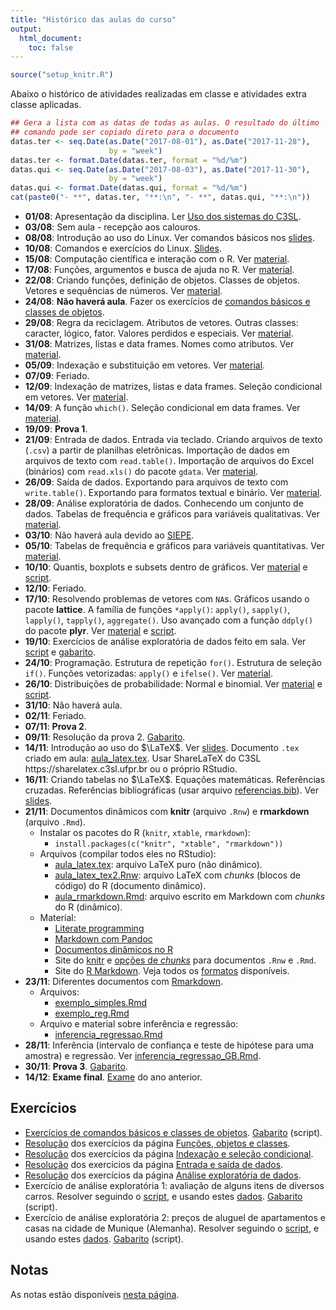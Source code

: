 ```yaml
---
title: "Histórico das aulas do curso"
output:
  html_document:
    toc: false
---
```


```r
source("setup_knitr.R")
```

Abaixo o histórico de atividades realizadas em classe e atividades extra
classe aplicadas.


```r
## Gera a lista com as datas de todas as aulas. O resultado do último
## comando pode ser copiado direto para o documento
datas.ter <- seq.Date(as.Date("2017-08-01"), as.Date("2017-11-28"),
                      by = "week")
datas.ter <- format.Date(datas.ter, format = "%d/%m")
datas.qui <- seq.Date(as.Date("2017-08-03"), as.Date("2017-11-30"),
                      by = "week")
datas.qui <- format.Date(datas.qui, format = "%d/%m")
cat(paste0("- **", datas.ter, "**:\n", "- **", datas.qui, "**:\n"))
```

- **01/08**: Apresentação da disciplina.
  Ler [Uso dos sistemas do C3SL](c3sl-sistemas.html).
- **03/08**: Sem aula - recepção aos calouros.
- **08/08**: Introdução ao uso do Linux. Ver comandos básicos nos
  [slides](http://fernandomayer.github.io/linux-intro).
- **10/08**: Comandos e exercícios do Linux.
  [Slides](http://fernandomayer.github.io/linux-intro).
- **15/08**: Computação científica e interação com o R. Ver
  [material](computacao-cientifica.html).
- **17/08**: Funções, argumentos e busca de ajuda no R. Ver
  [material](objetos-classes.html).
- **22/08**: Criando funções, definição de objetos. Classes de objetos.
  Vetores e sequências de números. Ver [material](objetos-classes.html).
- **24/08**: **Não haverá aula**. Fazer os exercícios de [comandos
  básicos e classes de objetos](exercicios/ex_objetos.pdf).
- **29/08**: Regra da reciclagem. Atributos de vetores. Outras classes:
  caracter, lógico, fator. Valores perdidos e especiais. Ver
  [material](objetos-classes.html).
- **31/08**: Matrizes, listas e data frames. Nomes como atributos. Ver
  [material](objetos-classes.html).
- **05/09**: Indexação e substituição em vetores. Ver
  [material](indexacao_e_selecao.html).
- **07/09**: Feriado.
- **12/09**: Indexação de matrizes, listas e data frames. Seleção
  condicional em vetores. Ver [material](indexacao_e_selecao.html).
- **14/09**: A função `which()`. Seleção condicional em data frames. Ver
  [material](indexacao_e_selecao.html).
- **19/09**: **Prova 1**.
- **21/09**: Entrada de dados. Entrada via teclado. Criando arquivos de
  texto (`.csv`) a partir de planilhas eletrônicas. Importação de dados
  em arquivos de texto com `read.table()`. Importação de arquivos do
  Excel (binários) com `read.xls()` do pacote `gdata`. Ver
  [material](entrada-dados.html).
- **26/09**: Saída de dados. Exportando para arquivos de texto com
  `write.table()`. Exportando para formatos textual e binário. Ver
  [material](entrada-dados.html).
- **28/09**: Análise exploratória de dados. Conhecendo um conjunto de
  dados. Tabelas de frequência e gráficos para variáveis qualitativas.
  Ver [material](analise-exploratoria.html).
- **03/10**: Não haverá aula devido ao [SIEPE](http://www.siepe.ufpr.br).
- **05/10**: Tabelas de frequência e gráficos para variáveis
  quantitativas. Ver [material](analise-exploratoria.html).
- **10/10**: Quantis, boxplots e subsets dentro de gráficos. Ver
  [material](analise-exploratoria.html) e
  [script](scripts/script_gapminder.R).
- **12/10**: Feriado.
- **17/10**: Resolvendo problemas de vetores com `NA`s. Gráficos usando
  o pacote **lattice**. A família de funções `*apply()`: `apply()`,
  `sapply()`, `lapply()`, `tapply()`, `aggregate()`. Uso avançado com a
  função `ddply()` do pacote **plyr**. Ver
  [material](analise-exploratoria.html) e
  [script](scripts/script_gapminder.R).
- **19/10**: Exercícios de análise exploratória de dados feito em sala.
  Ver [script](exercicios/ex_AED2.R) e [gabarito](exercicios/ex_AED2_GB.R).
- **24/10**: Programação. Estrutura de repetição `for()`. Estrutura de
  seleção `if()`. Funções vetorizadas: `apply()` e `ifelse()`. Ver
  [material](programacao.html).
- **26/10**: Distribuições de probabilidade: Normal e binomial. Ver
  [material](probabilidade.html) e [script](scripts/probabilidade.R).
- **31/10**: Não haverá aula.
- **02/11**: Feriado.
- **07/11**: **Prova 2**.
- **09/11**: Resolução da prova 2. [Gabarito](scripts/script_P2_2017-11-07_GB.R).
- **14/11**: Introdução ao uso do $\LaTeX$. Ver
  [slides](misc/Introducao_ao_Latex_ESALQ-USP.pdf). Documento `.tex`
  criado em aula: [aula_latex.tex](misc/aula_latex.tex). Usar ShareLaTeX
  do C3SL https://sharelatex.c3sl.ufpr.br ou o próprio RStudio.
- **16/11**: Criando tabelas no $\LaTeX$. Equações matemáticas.
  Referências cruzadas. Referências bibliográficas (usar arquivo
  [referencias.bib](misc/referencias.bib)). Ver
  [slides](misc/Introducao_ao_Latex_ESALQ-USP.pdf).
- **21/11**: Documentos dinâmicos com **knitr** (arquivo `.Rnw`) e
  **rmarkdown** (arquivo `.Rmd`).
    - Instalar os pacotes do R (`knitr`, `xtable`, `rmarkdown`):
      - `install.packages(c("knitr", "xtable", "rmarkdown"))`
    - Arquivos (compilar todos eles no RStudio):
      - [aula_latex.tex](misc/aula_latex.tex): arquivo LaTeX puro
      (não dinâmico).
      - [aula_latex_tex2.Rnw](misc/aula_latex_tex2.Rnw): arquivo
      LaTeX com *chunks* (blocos de código) do R (documento
      dinâmico).
      - [aula_rmarkdown.Rmd](misc/aula_rmarkdown.Rmd): arquivo
      escrito em Markdown com *chunks* do R (dinâmico).
    - Material:
      - [Literate programming](http://cursos.leg.ufpr.br/prr/capLitProg.html)
      - [Markdown com Pandoc](http://cursos.leg.ufpr.br/prr/capMarkdown.html)
      - [Documentos dinâmicos no R](http://cursos.leg.ufpr.br/prr/capDocDin.html)
      - Site do [knitr](https://yihui.name/knitr/) e [opções de
        *chunks*](https://yihui.name/knitr/options/) para documentos
        `.Rnw` e `.Rmd`.
      - Site do [R Markdown](http://rmarkdown.rstudio.com/). Veja todos
        os [formatos](http://rmarkdown.rstudio.com/formats.html)
        disponíveis.
- **23/11**: Diferentes documentos com
  [Rmarkdown](http://rmarkdown.rstudio.com).
    - Arquivos:
      - [exemplo_simples.Rmd](misc/exemplo_simples.Rmd)
      - [exemplo_reg.Rmd](misc/exemplo_reg.Rmd)
    - Arquivo e material sobre inferência e regressão:
      - [inferencia_regressao.Rmd](misc/inferencia_regressao.Rmd)
- **28/11**: Inferência (intervalo de confiança e teste de hipótese para
  uma amostra) e regressão. Ver
  [inferencia_regressao_GB.Rmd](misc/inferencia_regressao_GB.Rmd).
- **30/11**: **Prova 3**. [Gabarito](misc/ce083_P3_2017-2_GB.Rmd).
- **14/12**: **Exame final**. [Exame](misc/ce083_EXAME_GB.Rmd) do ano
  anterior.

## Exercícios

- [Exercícios de comandos básicos e classes de
  objetos](exercicios/ex_objetos.pdf).
  [Gabarito](exercicios/ex_objetos_GABARITO.R) (script).
- [Resolução](scripts/objetos-classes-exercicios.R) dos exercícios da
  página [Funções, objetos e classes](objetos-classes.html).
- [Resolução](scripts/indexacao_e_selecao-exercicios.R) dos exercícios
  da página [Indexação e seleção condicional](indexacao_e_selecao.html).
- [Resolução](scripts/entrada-dados-exercicios.R) dos exercícios
  da página [Entrada e saída de dados](entrada-dados.html).
- [Resolução](scripts/analise-exploratoria-exercicios.R) dos exercícios
  da página [Análise exploratória de dados](analise-exploratoria.html).
- Exercício de análise exploratória 1: avaliação de alguns itens de
  diversos carros. Resolver seguindo o [script](exercicios/ex_AED1.R), e
  usando estes
  [dados](http://leg.ufpr.br/~fernandomayer/data/aval_carros_nota.txt).
  [Gabarito](exercicios/ex_AED1_GB.R) (script).
- Exercício de análise exploratória 2: preços de aluguel de apartamentos
  e casas na cidade de Munique (Alemanha). Resolver seguindo o
  [script](exercicios/ex_AED2.R), e usando estes
  [dados](http://leg.ufpr.br/~fernandomayer/data/dados_aluguel.csv).
  [Gabarito](exercicios/ex_AED2_GB.R) (script).


## Notas

As notas estão disponíveis [nesta página](notas.html).
